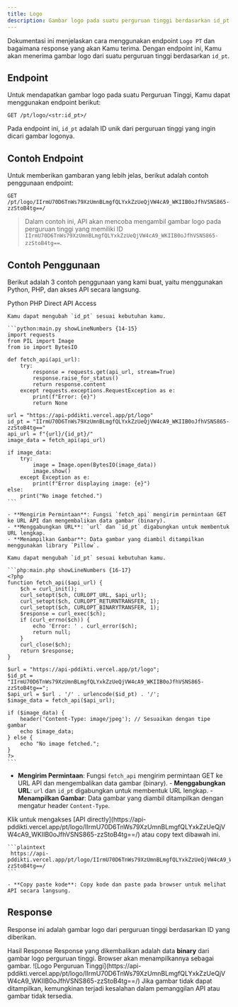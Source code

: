 ```yaml
---
title: Logo
description: Gambar logo pada suatu perguruan tinggi berdasarkan id_pt.
---
```


Dokumentasi ini menjelaskan cara menggunakan endpoint `Logo PT` dan bagaimana response yang akan Kamu terima. Dengan endpoint ini, Kamu akan menerima gambar logo dari suatu perguruan tinggi berdasarkan `id_pt`.

## Endpoint

Untuk mendapatkan gambar logo pada suatu Perguruan Tinggi, Kamu dapat menggunakan endpoint berikut:

```plaintext
GET /pt/logo/<str:id_pt>/
```

Pada endpoint ini, `id_pt` adalah ID unik dari perguruan tinggi yang ingin dicari gambar logonya.

## Contoh Endpoint

Untuk memberikan gambaran yang lebih jelas, berikut adalah contoh penggunaan endpoint:

```plaintext
GET /pt/logo/IIrmU70D6TnWs79XzUmnBLmgfQLYxkZzUeQjVW4cA9_WKIIB0oJfhVSNS865-zzStoB4tg==/
```

> Dalam contoh ini, API akan mencoba mengambil gambar logo pada perguruan tinggi yang memiliki ID `IIrmU70D6TnWs79XzUmnBLmgfQLYxkZzUeQjVW4cA9_WKIIB0oJfhVSNS865-zzStoB4tg==`.

## Contoh Penggunaan

Berikut adalah 3 contoh penggunaan yang kami buat, yaitu menggunakan Python, PHP, dan akses API secara langsung.

<Tabs defaultValue="python" className="pt-5 pb-1">
  <TabsList>
    <TabsTrigger value="python">Python</TabsTrigger>
    <TabsTrigger value="php">PHP</TabsTrigger>
    <TabsTrigger value="direct">Direct API Access</TabsTrigger>
  </TabsList>
  <TabsContent value="python">

    Kamu dapat mengubah `id_pt` sesuai kebutuhan kamu.

    ```python:main.py showLineNumbers {14-15}
    import requests
    from PIL import Image
    from io import BytesIO

    def fetch_api(api_url):
        try:
            response = requests.get(api_url, stream=True)
            response.raise_for_status()
            return response.content
        except requests.exceptions.RequestException as e:
            print(f"Error: {e}")
            return None

    url = "https://api-pddikti.vercel.app/pt/logo"
    id_pt = "IIrmU70D6TnWs79XzUmnBLmgfQLYxkZzUeQjVW4cA9_WKIIB0oJfhVSNS865-zzStoB4tg=="
    api_url = f"{url}/{id_pt}/"
    image_data = fetch_api(api_url)

    if image_data:
        try:
            image = Image.open(BytesIO(image_data))
            image.show()
        except Exception as e:
            print(f"Error displaying image: {e}")
    else:
        print("No image fetched.")
    ```

    - **Mengirim Permintaan**: Fungsi `fetch_api` mengirim permintaan GET ke URL API dan mengembalikan data gambar (binary).
    - **Menggabungkan URL**: `url` dan `id_pt` digabungkan untuk membentuk URL lengkap.
    - **Menampilkan Gambar**: Data gambar yang diambil ditampilkan menggunakan library `Pillow`.
  </TabsContent>
  <TabsContent value="php">

    Kamu dapat mengubah `id_pt` sesuai kebutuhan kamu.

    ```php:main.php showLineNumbers {16-17}
    <?php
    function fetch_api($api_url) {
        $ch = curl_init();
        curl_setopt($ch, CURLOPT_URL, $api_url);
        curl_setopt($ch, CURLOPT_RETURNTRANSFER, 1);
        curl_setopt($ch, CURLOPT_BINARYTRANSFER, 1);
        $response = curl_exec($ch);
        if (curl_errno($ch)) {
            echo 'Error: ' . curl_error($ch);
            return null;
        }
        curl_close($ch);
        return $response;
    }

    $url = "https://api-pddikti.vercel.app/pt/logo";
    $id_pt = "IIrmU70D6TnWs79XzUmnBLmgfQLYxkZzUeQjVW4cA9_WKIIB0oJfhVSNS865-zzStoB4tg==";
    $api_url = $url . '/' . urlencode($id_pt) . '/';
    $image_data = fetch_api($api_url);

    if ($image_data) {
        header('Content-Type: image/jpeg'); // Sesuaikan dengan tipe gambar
        echo $image_data;
    } else {
        echo "No image fetched.";
    }
    ?>
    ```

   - **Mengirim Permintaan**: Fungsi `fetch_api` mengirim permintaan GET ke URL API dan mengembalikan data gambar (binary).
    - **Menggabungkan URL**: `url` dan `id_pt` digabungkan untuk membentuk URL lengkap.
    - **Menampilkan Gambar**: Data gambar yang diambil ditampilkan dengan mengatur header `Content-Type`.
  </TabsContent>
  <TabsContent value="direct">
    Klik untuk mengakses [API directly](https://api-pddikti.vercel.app/pt/logo/IIrmU70D6TnWs79XzUmnBLmgfQLYxkZzUeQjVW4cA9_WKIIB0oJfhVSNS865-zzStoB4tg==/) atau copy text dibawah ini.

    ```plaintext
     https://api-pddikti.vercel.app/pt/logo/IIrmU70D6TnWs79XzUmnBLmgfQLYxkZzUeQjVW4cA9_WKIIB0oJfhVSNS865-zzStoB4tg==/
    ```

    - **Copy paste kode**: Copy kode dan paste pada browser untuk melihat API secara langsung.
  </TabsContent>
</Tabs>

## Response

Response ini adalah gambar logo dari perguruan tinggi berdasarkan ID yang diberikan.

<Tabs defaultValue="hasil" className="pt-5 pb-1">
  <TabsList>
    <TabsTrigger value="hasil">Hasil Response</TabsTrigger>
  </TabsList>
  <TabsContent value="hasil">
    Response yang dikembalikan adalah data <b>binary</b> dari gambar logo perguruan tinggi. Browser akan menampilkannya sebagai gambar.
    ![Logo Perguruan Tinggi](https://api-pddikti.vercel.app/pt/logo/IIrmU70D6TnWs79XzUmnBLmgfQLYxkZzUeQjVW4cA9_WKIIB0oJfhVSNS865-zzStoB4tg==/)
    Jika gambar tidak dapat ditampilkan, kemungkinan terjadi kesalahan dalam pemanggilan API atau gambar tidak tersedia.
  </TabsContent>
</Tabs>